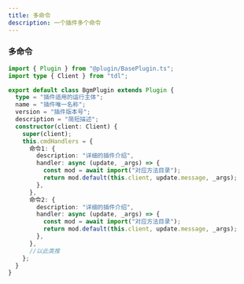 ```yaml
---
title: 多命令
description: 一个插件多个命令
---
```


### 多命令

```ts
import { Plugin } from "@plugin/BasePlugin.ts";
import type { Client } from "tdl";

export default class BgmPlugin extends Plugin {
  type = "插件适用的运行主体";
  name = "插件唯一名称";
  version = "插件版本号";
  description = "简短描述";
  constructor(client: Client) {
    super(client);
    this.cmdHandlers = {
      命令1: {
        description: "详细的插件介绍",
        handler: async (update, _args) => {
          const mod = await import("对应方法目录");
          return mod.default(this.client, update.message, _args);
        },
      },
      命令2: {
        description: "详细的插件介绍",
        handler: async (update, _args) => {
          const mod = await import("对应方法目录");
          return mod.default(this.client, update.message, _args);
        },
      },
      //以此类推
    };
  }
}
```
